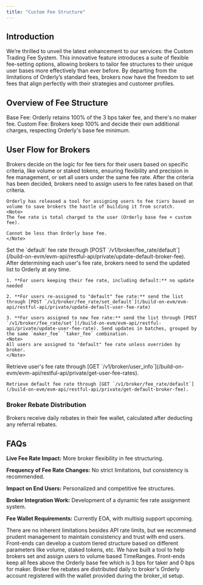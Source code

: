 ```yaml
---
title: "Custom Fee Structure"
---
```

## Introduction
We’re thrilled to unveil the latest enhancement to our services: the Custom Trading Fee System. This innovative feature introduces a suite of flexible fee-setting options, allowing brokers to tailor fee structures to their unique user bases more effectively than ever before. By departing from the limitations of Orderly’s standard fees, brokers now have the freedom to set fees that align perfectly with their strategies and customer profiles.

## Overview of Fee Structure
Base Fee: Orderly retains 100% of the 3 bps taker fee, and there's no maker fee.
Custom Fee: Brokers keep 100% and decide their own additional charges, respecting Orderly's base fee minimum.

## User Flow for Brokers

<Steps>
  <Step title="Determining the fee tiers">
    Brokers decide on the logic for fee tiers for their users based on specific criteria, like volume or staked tokens, ensuring flexibility and precision in fee management, or set all users under the same fee rate.
  </Step>
  <Step title="Calculating the fee rates">
    After the criteria has been decided, brokers need to assign users to fee rates based on that criteria. 
    
    Orderly has released a tool for assigning users to fee tiers based on volume to save brokers the hastle of building it from scratch.
    <Note>
    The fee rate is total charged to the user (Orderly base fee + custom fee).

    Cannot be less than Orderly base fee.
    </Note>
  </Step>
    <Step title="Set the default fee rate">
    Set the `default` fee rate through [POST `/v1/broker/fee_rate/default`](/build-on-evm/evm-api/restful-api/private/update-default-broker-fee).
  </Step>
  <Step title="Setting the fees">
    After determining each user's fee rate, brokers need to send the updated list to Orderly at any time.

    1. **For users keeping their fee rate, including default:** no update needed

    2. **For users re-assigned to "default" fee rate:** send the list through [POST `/v1/broker/fee_rate/set_default`](/build-on-evm/evm-api/restful-api/private/update-default-user-fee-rate)
    
    3. **For users assigned to new fee rate:** send the list through [POST `/v1/broker/fee_rate/set`](/build-on-evm/evm-api/restful-api/private/update-user-fee-rate). Send updates in batches, grouped by the same `maker_fee` `taker_fee` combination.
    <Note>
    All users are assigned to "default" fee rate unless overriden by broker.
    </Note>
  </Step>
      <Step title="Retrive user fee rates">
    Retrieve user's fee rate through [GET `/v1/broker/user_info`](/build-on-evm/evm-api/restful-api/private/get-user-fee-rates).

    Retrieve default fee rate through [GET `/v1/broker/fee_rate/default`](/build-on-evm/evm-api/restful-api/private/get-default-broker-fee).
  </Step>
</Steps>


### Broker Rebate Distribution
Brokers receive daily rebates in their fee wallet, calculated after deducting any referral rebates.


## FAQs
**Live Fee Rate Impact:** More broker flexibility in fee structuring.

**Frequency of Fee Rate Changes:** No strict limitations, but consistency is recommended.

**Impact on End Users:** Personalized and competitive fee structures.

**Broker Integration Work:** Development of a dynamic fee rate assignment system.

**Fee Wallet Requirements:** Currently EOA, with multisig support upcoming.




<AccordionGroup>
  <Accordion title="Will there be limitations on how often fee rates can be changed? ">
There are no inherent limitations besides API rate limits, but we recommend prudent management to maintain consistency and trust with end users.
  </Accordion>

  <Accordion title="How to set fees for users?">
Front-ends can develop a custom tiered structure based on different parameters like volume, staked tokens, etc.
  </Accordion>

  <Accordion title="Can I get help determining and setting fees for the users?">
We have built a tool to help brokers set and assign users to volume based TimeRanges.
  </Accordion>
  
  <Accordion title="How does rebate work for front-ends?">
Front-ends keep all fees above the Orderly base fee which is 3 bps for taker and 0 bps for maker.
  </Accordion>

  <Accordion title="How are fee rebates distributed?">
Broker fee rebates are distributed daily to broker's Orderly account registered with the wallet provided during the broker_id setup.
  </Accordion>

</AccordionGroup>